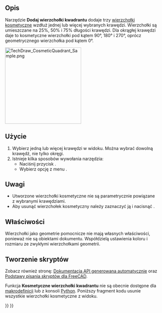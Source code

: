 <languages/>

{{Docnav/pl
|[[TechDraw_Midpoints/pl|Dodaj wierzchołek punktu środkowego]]
|[[TechDraw_FaceCenterLine/pl|Dodaj linię środkową do ściany]]
|[[TechDraw_Workbench/pl|środowisko pracy Rysunek Techniczny]]
|IconL=TechDraw_Midpoints.svg
|IconR=TechDraw_FaceCenterLine.svg
|IconC=Workbench_TechDraw.svg
}}

{{GuiCommand/pl
|Name=TechDraw Quadrants
|Name/pl=Rysunek Techniczny: Dodaj wierzchołki kwadrantu
|MenuLocation=Rysunek Techniczny → Dodaj wierzchołki → Dodaj wierzchołki kwadrantu
|Workbenches=[[TechDraw_Workbench/pl|Rysunek Techniczny]]
|Version=0.19
|SeeAlso=[[TechDraw_CosmeticVertex/pl|Wstaw wierzchołek kosmetyczny]], [[TechDraw_Midpoints/pl|Dodaj wierzchołek punktu środkowego]]
}}

<span id="Description"></span>
==Opis==

Narzędzie '''Dodaj wierzchołki kwadrantu''' dodaje trzy [[TechDraw_CosmeticVertex/pl|wierzchołki kosmetyczne]] wzdłuż jednej lub więcej wybranych krawędzi. Wierzchołki są umieszczane na 25%, 50% i 75% długości krawędzi. Dla okrągłej krawędzi daje to kosmetyczne wierzchołki pod kątem 90°, 180° i 270°, oprócz geometrycznego wierzchołka pod kątem 0°.

[[Image:TechDraw_CosmeticQuadrant_Sample.png|250px]]
{{Caption|Wierzchołki pomocnicze w punktach ćwiartki okręgu.}}

<span id="Usage"></span>
==Użycie==

# Wybierz jedną lub więcej krawędzi w widoku. Można wybrać dowolną krawędź, nie tylko okręgi.
# Istnieje kilka sposobów wywołania narzędzia:
#* Naciśnij przycisk {{Button|[[Image:TechDraw_Quadrants.svg|16px]] '''Dodaj wierzchołki kwadrantu'''}}.
#* Wybierz opcję z menu {{MenuCommand|Rysunek Techniczny → Dodaj wierzchołki → [[Image:TechDraw_Quadrants.svg|16px]] Dodaj wierzchołki kwadrantu}}.

<span id="Notes"></span>
==Uwagi==

* Utworzone wierzchołki kosmetyczne nie są parametrycznie powiązane z wybranymi krawędziami.
* Aby usunąć wierzchołek kosmetyczny należy zaznaczyć ją i nacisnąć {{KEY|Delete}}. {{Version/pl|1.0}}

<span id="Properties"></span>
==Właściwości==

Wierzchołki jako geometrie pomocnicze nie mają własnych właściwości, ponieważ nie są obiektami dokumentu. Współdzielą ustawienia koloru i rozmiaru ze zwykłymi wierzchołkami geometrii.

<span id="Scripting"></span>
==Tworzenie skryptów==

Zobacz również stronę: [https://freecad.github.io/SourceDoc/ Dokumentacja API generowana automatycznie] oraz [[FreeCAD_Scripting_Basics/pl|Podstawy pisania skryptów dla FreeCAD]].

Funkcja '''Kosmetyczne wierzchołki kwadrantu''' nie są obecnie dostępne dla [[Macros/pl|makrodefinicji]] lub z konsoli [[Python/pl|Python]]. Poniższy fragment kodu usunie wszystkie wierzchołki kosmetyczne z widoku.

{{Code|code=
v = App.ActiveDocument.View
v.clearCV()
App.ActiveDocument.recompute()
}}


{{Docnav/pl
|[[TechDraw_Midpoints/pl|Dodaj wierzchołek punktu środkowego]]
|[[TechDraw_FaceCenterLine/pl|Dodaj linię środkową do ściany]]
|[[TechDraw_Workbench/pl|środowisko pracy Rysunek Techniczny]]
|IconL=TechDraw_Midpoints.svg
|IconR=TechDraw_FaceCenterLine.svg
|IconC=Workbench_TechDraw.svg
}}

{{TechDraw Tools navi{{#translation:}}}}
{{Userdocnavi{{#translation:}}}}
{{clear}}